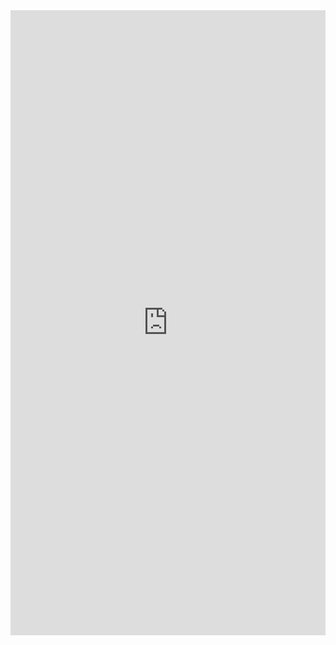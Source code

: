 <!---Lab4 Mass Flows-->

<iframe id="learnR" src="https://bser2.bse.vt.edu:3838/mass-flows/" style="border: 0px solid black; width: 100%; min-height: 1000px"></iframe>
